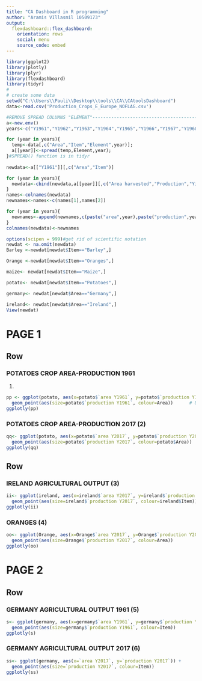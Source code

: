 ```yaml
---
title: "CA Dashboard in R programming"
author: "Aramis VIllasmil 10509173"
output: 
  flexdashboard::flex_dashboard:
    orientation: rows
    social: menu
    source_code: embed
---
```


```r
library(ggplot2)
library(plotly)
library(plyr)
library(flexdashboard)
library(tidyr)
#
# create some data
setwd("C:\\Users\\Pauli\\Desktop\\tools\\CA\\CAtoolsDashboard")
data<-read.csv('Production_Crops_E_Europe_NOFLAG.csv')

#REMOVE SPREAD COLUMNS "ELEMENT"-----------------------------------------------
a<-new.env()
years<-c("Y1961","Y1962","Y1963","Y1964","Y1965","Y1966","Y1967","Y1968","Y1969","Y1970","Y1971","Y1972","Y1973","Y1974","Y1975","Y1976","Y1977","Y1978","Y1979","Y1980","Y1981","Y1982","Y1983","Y1984","Y1985","Y1986","Y1987","Y1988","Y1989","Y1990","Y1991","Y1992","Y1993","Y1994","Y1995","Y1996","Y1997","Y1998","Y1999","Y2000","Y2001","Y2002","Y2003","Y2004","Y2005","Y2006","Y2007","Y2008","Y2009","Y2010","Y2011","Y2012","Y2013","Y2014","Y2015","Y2016","Y2017")

for (year in years){
  temp<-data[,c("Area","Item","Element",year)];
  a[[year]]<-spread(temp,Element,year);
}#SPREAD() function is in tidyr
  
newdata<-a[["Y1961"]][,c("Area","Item")]

for (year in years){
  newdata<-cbind(newdata,a[[year]][,c("Area harvested","Production","Yield")])
}
names<-colnames(newdata)
newnames<-names<-c(names[1],names[2])

for (year in years){
  newnames<-append(newnames,c(paste("area",year),paste("production",year),paste("yield",year)));
}
colnames(newdata)<-newnames

options(scipen = 999)#get rid of scientific notation
newdat <- na.omit(newdata)
Barley <-newdat[newdat$Item=="Barley",]

Orange <-newdat[newdat$Item=="Oranges",]

maize<- newdat[newdat$Item=="Maize",]

potato<- newdat[newdat$Item=="Potatoes",]               

germany<- newdat[newdat$Area=="Germany",]

ireland<- newdat[newdat$Area=="Ireland",]
View(newdat)
```

PAGE 1
=======================================================================

Row
-----------------------------------------------------------------------

### POTATOES CROP AREA-PRODUCTION 1961
 (1)

```r
pp <- ggplot(potato, aes(x=potato$`area Y1961`, y=potato$`production Y1961`)) +
  geom_point(aes(size=potato$`production Y1961`, colour=Area))      # Use hollow circles
ggplotly(pp)
```


### POTATOES CROP AREA-PRODUCTION 2017 (2)

```r
qq<- ggplot(potato, aes(x=potato$`area Y2017`, y=potato$`production Y2017`)) +
  geom_point(aes(size=potato$`production Y2017`, colour=potato$Area))
ggplotly(qq)
```

Row
-----------------------------------------------------------------------

### IRELAND AGRICULTURAL OUTPUT (3)

```r
ii<- ggplot(ireland, aes(x=ireland$`area Y2017`, y=ireland$`production Y2017`)) +
  geom_point(aes(size=ireland$`production Y2017`, colour=ireland$Item))
ggplotly(ii)
```

### ORANGES (4)

```r
oo<- ggplot(Orange, aes(x=Orange$`area Y2017`, y=Orange$`production Y2017`)) +
  geom_point(aes(size=Orange$`production Y2017`, colour=Area))
ggplotly(oo)
```

PAGE 2
=======================================================================

Row
-----------------------------------------------------------------------

### GERMANY AGRICULTURAL OUTPUT 1961 (5)

```r
s<- ggplot(germany, aes(x=germany$`area Y1961`, y=germany$`production Y1961`)) + 
  geom_point(aes(size=germany$`production Y1961`, colour=Item))
ggplotly(s)
```

### GERMANY AGRICULTURAL OUTPUT 2017 (6)

```r
ss<- ggplot(germany, aes(x=`area Y2017`, y=`production Y2017`)) +
  geom_point(aes(size=`production Y2017`, colour=Item))
ggplotly(ss)
```